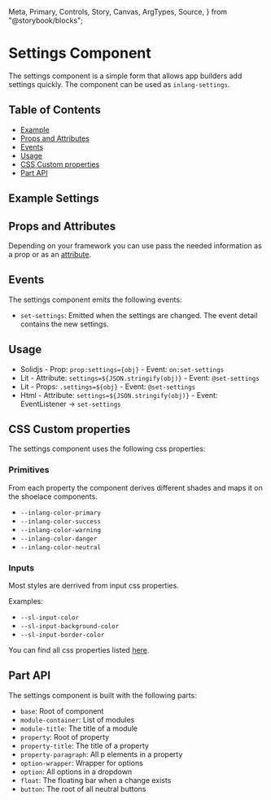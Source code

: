   Meta,
  Primary,
  Controls,
  Story,
  Canvas,
  ArgTypes,
  Source,
} from "@storybook/blocks";

<Meta of={InlangDocLayout} />

# Settings Component

The settings component is a simple form that allows app builders add settings quickly. The component can be used as `inlang-settings`.

## Table of Contents

- [Example](#example-settings)
- [Props and Attributes](#props-and-attributes)
- [Events](#events)
- [Usage](#usage)
- [CSS Custom properties](#css-custom-properties)
- [Part API](#part-api)

## Example Settings

<Canvas>
  <Story of={InlangDocLayout.Props} />
</Canvas>

## Props and Attributes

<ArgTypes />

Depending on your framework you can use pass the needed information as a prop or as an [attribute](https://lit.dev/docs/components/properties/#attributes).

## Events

The settings component emits the following events:

- `set-settings`: Emitted when the settings are changed. The event detail contains the new settings.

## Usage

- Solidjs - Prop: `prop:settings={obj}` - Event: `on:set-settings`
- Lit - Attribute: `settings=${JSON.stringify(obj)}` - Event: `@set-settings`
- Lit - Props: `.settings=${obj}` - Event: `@set-settings`
- Html - Attribute: `settings=${JSON.stringify(obj)}` - Event: EventListener -> `set-settings`

## CSS Custom properties

The settings component uses the following css properties:

### Primitives

From each property the component derives different shades and maps it on the shoelace components.

- `--inlang-color-primary`
- `--inlang-color-success`
- `--inlang-color-warning`
- `--inlang-color-danger`
- `--inlang-color-neutral`

### Inputs

Most styles are derrived from input css properties.

Examples:

- `--sl-input-color`
- `--sl-input-background-color`
- `--sl-input-border-color`

You can find all css properties listed [here](https://shoelace.style/tokens/more).

## Part API

The settings component is built with the following parts:

- `base`: Root of component
- `module-container`: List of modules
- `module-title`: The title of a module
- `property`: Root of property
- `property-title`: The title of a property
- `property-paragraph`: All p elements in a property
- `option-wrapper`: Wrapper for options
- `option`: All options in a dropdown
- `float`: The floating bar when a change exists
- `button`: The root of all neutral buttons
